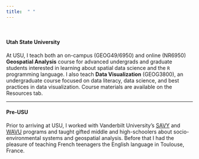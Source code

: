 ```yaml
---
title:  " "
---
```


<br />

#### **Utah State University**

At USU, I teach both an on-campus (GEOG49/6950) and online (NR6950) **Geospatial Analysis** course for advanced undergrads and graduate students interested in learning about spatial data science and the `R` programming language.  I also teach **Data Visualization** (GEOG3800), an undergraduate course focused on data literacy, data science, and best practices in data visualization.  Course materials are available on the Resources tab.

***

#### **Pre-USU**

Prior to arriving at USU, I worked with Vanderbilt University's [SAVY](https://pty.vanderbilt.edu/pty/students/savy/) and [WAVU](https://pty.vanderbilt.edu/pty/students/wavu/) programs and taught gifted middle and high-schoolers about socio-environmental systems and geospatial analysis.  Before that I had the pleasure of teaching French teenagers the English language in Toulouse, France.

